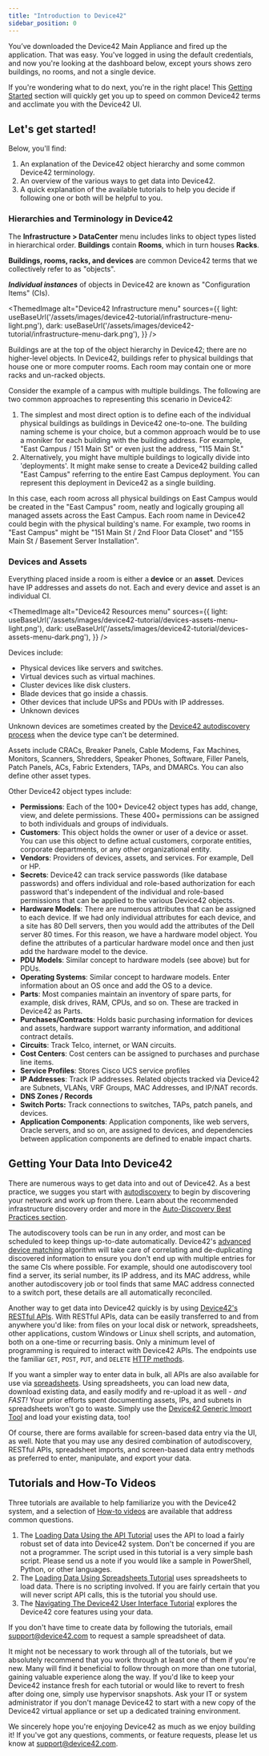 ```yaml
---
title: "Introduction to Device42"
sidebar_position: 0
---
```



You’ve downloaded the Device42 Main Appliance and fired up the application. That was easy. You've logged in using the default credentials, and now you're looking at the dashboard below, except yours shows zero buildings, no rooms, and not a single device.

If you're wondering what to do next, you're in the right place! This [Getting Started](/getstarted/) section will quickly get you up to speed on common Device42 terms and acclimate you with the Device42 UI.

## **Let's get started!**

Below, you'll find:

1. An explanation of the Device42 object hierarchy and some common Device42 terminology.
2. An overview of the various ways to get data into Device42.
3. A quick explanation of the available tutorials to help you decide if following one or both will be helpful to you.

### Hierarchies and Terminology in Device42

The **Infrastructure > DataCenter** menu includes links to object types listed in hierarchical order. **Buildings** contain **Rooms**, which in turn houses **Racks**.

**Buildings, rooms, racks, and devices** are common Device42 terms that we collectively refer to as "objects".

**_Individual instances_** of objects in Device42 are known as "Configuration Items" (CIs).

<ThemedImage
  alt="Device42 Infrastructure menu"
  sources={{
    light: useBaseUrl('/assets/images/device42-tutorial/infrastructure-menu-light.png'),
    dark: useBaseUrl('/assets/images/device42-tutorial/infrastructure-menu-dark.png'),
  }}
/>
        
Buildings are at the top of the object hierarchy in Device42; there are no higher-level objects. In Device42, buildings refer to physical buildings that house one or more computer rooms. Each room may contain one or more racks and un-racked objects. 

Consider the example of a campus with multiple buildings. The following are two common approaches to representing this scenario in Device42:

1. The simplest and most direct option is to define each of the individual physical buildings as buildings in Device42 one-to-one. The building naming scheme is your choice, but a common approach would be to use a moniker for each building with the building address. For example, "East Campus / 151 Main St" or even just the address, "115 Main St."
2. Alternatively, you might have multiple buildings to logically divide into 'deployments'. It might make sense to create a Device42 building called "East Campus" referring to the entire East Campus deployment. You can represent this deployment in Device42 as a single building. 

In this case, each room across all physical buildings on East Campus would be created in the "East Campus" room, neatly and logically grouping all managed assets across the East Campus. Each room name in Device42 could begin with the physical building's name. For example, two rooms in "East Campus" might be "151 Main St / 2nd Floor Data Closet" and "155 Main St / Basement Server Installation".

### Devices and Assets

Everything placed inside a room is either a **device** or an **asset**. Devices have IP addresses and assets do not. Each and every device and asset is an individual CI. 

<ThemedImage
  alt="Device42 Resources menu"
  sources={{
    light: useBaseUrl('/assets/images/device42-tutorial/devices-assets-menu-light.png'),
    dark: useBaseUrl('/assets/images/device42-tutorial/devices-assets-menu-dark.png'),
  }}
/>

Devices include: 
- Physical devices like servers and switches.
- Virtual devices such as virtual machines.
- Cluster devices like disk clusters.
- Blade devices that go inside a chassis.
- Other devices that include UPSs and PDUs with IP addresses.
- Unknown devices

Unknown devices are sometimes created by the [Device42 autodiscovery process](/auto-discovery/index.mdx) when the device type can't be determined. 

Assets include CRACs, Breaker Panels, Cable Modems, Fax Machines, Monitors, Scanners, Shredders, Speaker Phones, Software, Filler Panels, Patch Panels, ACs, Fabric Extenders, TAPs, and DMARCs. You can also define other asset types.

Other Device42 object types include:

- **Permissions**: Each of the 100+ Device42 object types has add, change, view, and delete permissions. These 400+ permissions can be assigned to both individuals and groups of individuals.
- **Customers**: This object holds the owner or user of a device or asset. You can use this object to define actual customers, corporate entities, corporate departments, or any other organizational entity.
- **Vendors**: Providers of devices, assets, and services. For example, Dell or HP.
- **Secrets**: Device42 can track service passwords (like database passwords) and offers individual and role-based authorization for each password that's independent of the individual and role-based permissions that can be applied to the various Device42 objects.
- **Hardware Models**: There are numerous attributes that can be assigned to each device. If we had only individual attributes for each device, and a site has 80 Dell servers, then you would add the attributes of the Dell server 80 times. For this reason, we have a hardware model object. You define the attributes of a particular hardware model once and then just add the hardware model to the device.
- **PDU Models**: Similar concept to hardware models (see above) but for PDUs.
- **Operating Systems**: Similar concept to hardware models. Enter information about an OS once and add the OS to a device.
- **Parts**: Most companies maintain an inventory of spare parts, for example, disk drives, RAM, CPUs, and so on. These are tracked in Device42 as Parts.
- **Purchases/Contracts**: Holds basic purchasing information for devices and assets, hardware support warranty information, and additional contract details.
- **Circuits**: Track Telco, internet, or WAN circuits.
- **Cost Centers**: Cost centers can be assigned to purchases and purchase line items.
- **Service Profiles**: Stores Cisco UCS service profiles
- **IP Addresses**: Track IP addresses. Related objects tracked via Device42 are Subnets, VLANs, VRF Groups, MAC Addresses, and IP/NAT records.
- **DNS Zones / Records**
- **Switch Ports:** Track connections to switches, TAPs, patch panels, and devices.
- **Application Components**: Application components, like web servers, Oracle servers, and so on,  are assigned to devices, and dependencies between application components are defined to enable impact charts.

## Getting Your Data Into Device42

There are numerous ways to get data into and out of Device42. As a best practice, we sugges you start with [autodiscovery](/getstarted/getting-started-with-auto-discovery.mdx) to begin by discovering your network and work up from there. Learn about the recommended infrastructure discovery order and more in the [Auto-Discovery Best Practices section](auto-discovery/autodisc-best-practices.md).

The autodiscovery tools can be run in any order, and most can be scheduled to keep things up-to-date automatically. Device42's [advanced device matching](https://support.device42.com/hc/en-us/en-us/articles/360009292494-Release-Summary-15-09-02) algorithm will take care of correlating and de-duplicating discovered information to ensure you don't end up with multiple entries for the same CIs where possible. For example, should one autodiscovery tool find a server, its serial number, its IP address, and its MAC address, while another autodiscovery job or tool finds that same MAC address connected to a switch port, these details are all automatically reconciled.

Another way to get data into Device42 quickly is by using [Device42's RESTful APIs](https://api.device42.com). With RESTful APIs, data can be easily transferred to and from anywhere you'd like: from files on your local disk or network, spreadsheets, other applications, custom Windows or Linux shell scripts, and automation, both on a one-time or recurring basis. Only a minimum level of programming is required to interact with Device42 APIs. The endpoints use the familiar `GET`, `POST`, `PUT`, and `DELETE` [HTTP methods](https://blog.postman.com/what-are-http-methods/).

If you want a simpler way to enter data in bulk, all APIs are also available for use via [spreadsheets](/integration/imports/spreadsheet-imports-and-exports.mdx). Using spreadsheets, you can load new data, download existing data, and easily modify and re-upload it as well - _and FAST!_ Your prior efforts spent documenting assets, IPs, and subnets in spreadsheets won't go to waste. Simply use the [Device42 Generic Import Tool](https://www.device42.com/bulk-data-management/) and load your existing data, too!

Of course, there are forms available for screen-based data entry via the UI, as well. Note that you may use any desired combination of autodiscovery, RESTful APIs, spreadsheet imports, and screen-based data entry methods as preferred to enter, manipulate, and export your data.

## Tutorials and How-To Videos

Three tutorials are available to help familiarize you with the Device42 system, and a selection of [How-to videos](docs/how-to-videos/index.md) are available that address common questions.

1. The [Loading Data Using the API Tutorial](getstarted/tutorials/tutorial-loading-data-using-the-api.md) uses the API to load a fairly robust set of data into Device42 system. Don't be concerned if you are not a programmer. The script used in this tutorial is a very simple bash script. Please send us a note if you would like a sample in PowerShell, Python, or other languages.
2. The [Loading Data Using Spreadsheets Tutorial](/getstarted/tutorials/tutorial-loading-data-using-spreadsheets.mdx) uses spreadsheets to load data. There is no scripting involved. If you are fairly certain that you will never script API calls, this is the tutorial you should use.
3. The [Navigating The Device42 User Interface Tutorial](getstarted/tutorials/tutorial-navigating-the-device42-user-interface.mdx) explores the Device42 core features using your data. 
   
If you don't have time to create data by following the tutorials, email [support@device42.com](mailto:support@device42.com) to request a sample spreadsheet of data. 

It might not be necessary to work through all of the tutorials, but we absolutely recommend that you work through at least one of them if you're new. Many will find it beneficial to follow through on more than one tutorial, gaining valuable experience along the way. If you'd like to keep your Device42 instance fresh for each tutorial or would like to revert to fresh after doing one, simply use hypervisor snapshots. Ask your IT or system administrator if you don't manage Device42 to start with a new copy of the Device42 virtual appliance or set up a dedicated training environment.

We sincerely hope you're enjoying Device42 as much as we enjoy building it! If you've got any questions, comments, or feature requests, please let us know at [support@device42.com](mailto:support@device42.com).
